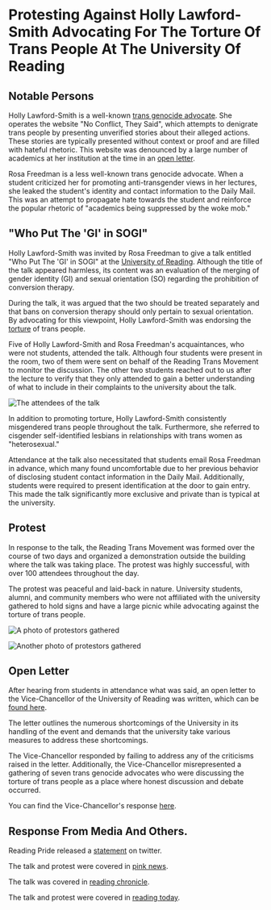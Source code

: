# Protesting Against Holly Lawford-Smith Advocating For The Torture Of Trans People At The University Of Reading

## Notable Persons

Holly Lawford-Smith is a well-known [trans genocide advocate][tga]. She
operates the website "No Conflict, They Said", which attempts to denigrate
trans people by presenting unverified stories about their alleged actions.
These stories are typically presented without context or proof and are filled
with hateful rhetoric. This website was denounced by a large number of
academics at her institution at the time in an [open letter][ol].

Rosa Freedman is a less well-known trans genocide advocate. When a student
criticized her for promoting anti-transgender views in her lectures, she leaked
the student's identity and contact information to the Daily Mail. This was an
attempt to propagate hate towards the student and reinforce the popular
rhetoric of "academics being suppressed by the woke mob."

## "Who Put The 'GI' in SOGI"

Holly Lawford-Smith was invited by Rosa Freedman to give a talk entitled "Who
Put The 'GI' in SOGI" at the [University of Reading][uni]. Although the title
of the talk appeared harmless, its content was an evaluation of the merging of
gender identity (GI) and sexual orientation (SO) regarding the prohibition of
conversion therapy.

During the talk, it was argued that the two should be treated separately and
that bans on conversion therapy should only pertain to sexual orientation. By
advocating for this viewpoint, Holly Lawford-Smith was endorsing the
[torture][untorture] of trans people.

Five of Holly Lawford-Smith and Rosa Freedman's acquaintances, who were not
students, attended the talk. Although four students were present in the room,
two of them were sent on behalf of the Reading Trans Movement to monitor the
discussion. The other two students reached out to us after the lecture to
verify that they only attended to gain a better understanding of what to
include in their complaints to the university about the talk.

![The attendees of the talk](/images/social-tga.jpg)

In addition to promoting torture, Holly Lawford-Smith consistently misgendered
trans people throughout the talk. Furthermore, she referred to cisgender
self-identified lesbians in relationships with trans women as "heterosexual."

Attendance at the talk also necessitated that students email Rosa Freedman in
advance, which many found uncomfortable due to her previous behavior of
disclosing student contact information in the Daily Mail. Additionally,
students were required to present identification at the door to gain entry.
This made the talk significantly more exclusive and private than is typical at
the university.

## Protest

In response to the talk, the Reading Trans Movement was formed over the course
of two days and organized a demonstration outside the building where the talk
was taking place. The protest was highly successful, with over 100 attendees
throughout the day.

The protest was peaceful and laid-back in nature. University students, alumni,
and community members who were not affiliated with the university gathered to
hold signs and have a large picnic while advocating against the torture of
trans people.

![A photo of protestors gathered](/images/op01-001.jpg)

![Another photo of protestors gathered](/images/banner.jpg)

## Open Letter

After hearing from students in attendance what was said, an open letter to the
Vice-Chancellor of the University of Reading was written, which can be [found
here](/files/Trans_Vigil_Letter.pdf).

The letter outlines the numerous shortcomings of the University in its handling
of the event and demands that the university take various measures to address
these shortcomings.

The Vice-Chancellor responded by failing to address any of the criticisms
raised in the letter. Additionally, the Vice-Chancellor misrepresented a
gathering of seven trans genocide advocates who were discussing the torture of
trans people as a place where honest discussion and debate occurred.

You can find the Vice-Chancellor's response [here][vc].

## Response From Media And Others.

Reading Pride released a [statement][rdgpride] on twitter.

The talk and protest were covered in [pink news][pink].

The talk was covered in [reading chronicle][rc].

The talk and protest were covered in [reading today][rt].

[ol]: https://docs.google.com/document/d/1sDbh6iO9bYvStZyeiI4We5Z9EgxEfk1UhvjtO1zJyMI
[tga]: /learn/glossary/trans-genocide-advocate
[uni]: https://www.reading.ac.uk/
[untorture]: http://daccess-ods.un.org/access.nsf/Get?Open&DS=A/HRC/44/53&Lang=E
[vc]: https://www.reading.ac.uk/news/2022/University-News/VC-comment-strengthen-freedom-and-support
[pink]: https://www.thepinknews.com/2022/04/28/university-of-reading-trans-conversion-therapy-holly-lawford-smith/
[rdgpride]: https://twitter.com/Reading_Pride/status/1517900275868131328
[rc]: https://www.readingchronicle.co.uk/news/20092109.university-reading-accused-platforming-transphobia/
[rt]: https://rdg.today/lgbtq-rights-groups-criticise-reading-unis-conversion-therapy-lecture/
